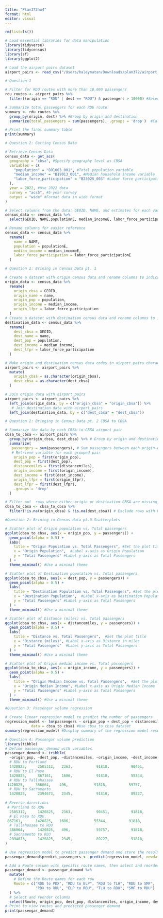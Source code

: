```yaml
---
title: "Plan372hw4"
format: html
editor: visual
---
```


```r
rm(list=ls())

# Load essential libraries for data manipulation
library(tidyverse)
library(tidycensus)
library(sf)
library(ggplot2)

```

```r
# Load the airport pairs dataset
airport_pairs <- read_csv("/Users/haleymatan/Downloads/plan372/airport_pairs.csv")
```

```r
# Question 1 

# Filter for RDU routes with more than 10,000 passengers
rdu_routes <- airport_pairs %>%
  filter((origin == "RDU" | dest == "RDU") & passengers > 10000) #Select rows where either origin or destination is RDU and passengers > 10,000

# Summarize total passengers for each RDU route
summary <- rdu_routes %>%
  group_by(origin, dest) %>% #Group by origin and destination
  summarize(total_passengers = sum(passengers), .groups = 'drop')  #Calculate the total passengers for each route

# Print the final summary table
print(summary)
```

```r
# Question 2: Getting Census Data

# Retrieve Census Data
census_data <- get_acs(
  geography = "cbsa", #Specify geography level as CBSA
  variables = c(
    "population" = "B01003_001", #Total population variable
    "median_income" = "B19013_001", #Median household income variable
    "labor_force_participation" = "B23025_003" #Labor force participation variable
  ),
  year = 2022, #Use 2022 data
  survey = "acs5", #5-year survey
  output = "wide" #Format data in wide format
)

# Select columns from the data: GEOID, NAME, and estimates for each variable
census_data <- census_data %>%
  select(GEOID, NAME,populationE, median_incomeE, labor_force_participationE)

# Rename columns for easier reference 
census_data <- census_data %>%
  rename(
    name = NAME,
    population = populationE,
    median_income = median_incomeE,
    labor_force_participation = labor_force_participationE
  )

```

```r
# Question 2: Brining in Census Data pt. 1

# Create a dataset with origin census data and rename columns to indicate "origin" 
origin_data <- census_data %>%
  rename(
    origin_cbsa = GEOID,
    origin_name = name,
    origin_pop = population,
    origin_income = median_income,
    origin_lfpr = labor_force_participation
  )
# Create a dataset with destination census data and rename columns to indicate "destination" 
destination_data <- census_data %>%
  rename(
    dest_cbsa = GEOID,
    dest_name = name,
    dest_pop = population,
    dest_income = median_income,
    dest_lfpr = labor_force_participation
  )

# Make origin and destination census data codes in airport_pairs character type for joining
airport_pairs <- airport_pairs %>%
  mutate(
    origin_cbsa = as.character(origin_cbsa),
    dest_cbsa = as.character(dest_cbsa)
  )

# Join origin data with airport_pairs
airport_pairs <- airport_pairs %>%
  left_join(origin_data, by = c("origin_cbsa" = "origin_cbsa")) %>%
   # Join destination data with airport_pairs
  left_join(destination_data, by = c("dest_cbsa" = "dest_cbsa"))

```

```r
# Question 2: Bringing in Census Data pt. 2 CBSA to CBSA

# Summarize the data by each CBSA-to-CBSA airport pair
cbsa_to_cbsa <- airport_pairs %>%
  group_by(origin_cbsa, dest_cbsa) %>% # Group by origin and destination data
  summarize(
   passengers = sum(passengers), # Sum passengers between each origin-destination pair
   # Retrieve variable for each grouped pair
    origin_pop = first(origin_pop),  
    dest_pop = first(dest_pop),
    distancemiles = first(distancemiles),  
    origin_income = first(origin_income),
    dest_income = first(dest_income),
    origin_lfpr = first(origin_lfpr),
    dest_lfpr = first(dest_lfpr),
    .groups = 'drop' 
  )

# Filter out  rows where either origin or destination CBSA are missing
cbsa_to_cbsa <- cbsa_to_cbsa %>%
  filter(!is.na(origin_cbsa) & !is.na(dest_cbsa)) # Exclude rows with NA values 

```

```r
#Question 2: Brining in Census data pt.3 Scatterplots

# Scatter plot of Origin population vs. Total passengers
ggplot(cbsa_to_cbsa, aes(x = origin_pop, y = passengers)) +
  geom_point(alpha = 0.5) +
  labs(
    title = "Origin Population vs. Total Passengers", #Set the plot title
    x = "Origin Population",  #Label x-axis as Origin Population
    y = "Total Passengers" #Label y-axis as Total Passengers
  ) +
  theme_minimal() #Use a minimal theme 

# Scatter plot of Destination population vs. Total passengers
ggplot(cbsa_to_cbsa, aes(x = dest_pop, y = passengers)) +
  geom_point(alpha = 0.5) +
  labs(
    title = "Destination Population vs. Total Passengers", #Set the plot title
    x = "Destination Population",  #Label x-axis as Destination Population
    y = "Total Passengers" #Label y-axis as Total Passengers
  ) +
  theme_minimal() #Use a minimal theme 

# Scatter plot of Distance (miles) vs. Total passengers
ggplot(cbsa_to_cbsa, aes(x = distancemiles, y = passengers)) +
  geom_point(alpha = 0.5) +
  labs(
    title = "Distance vs. Total Passengers",  #Set the plot title
    x = "Distance (miles)", #Label x-axis as Distance in miles
    y = "Total Passengers"  #Label y-axis as Total Passengers
  ) +
  theme_minimal() #Use a minimal theme 

# Scatter plot of Origin median income vs. Total passengers
ggplot(cbsa_to_cbsa, aes(x = origin_income, y = passengers)) +
  geom_point(alpha = 0.5) + 
  labs(
    title = "Origin Median Income vs. Total Passengers",  #Set the plot title
    x = "Origin Median Income", #Label x-axis as Origin Median Income
    y = "Total Passengers" #Label y-axis as Total Passengers
  ) +
  theme_minimal() #Use a minimal theme 
```

```r
#Question 3: Passengar volume regression

# Create linear regression model to predict the number of passengers
regression_model <- lm(passengers ~ origin_pop + dest_pop + distancemiles + origin_income + dest_income,  #Specify  variables
            data = cbsa_to_cbsa) #Use cbsa_to_cbsa dataset
summary(regression_model) #Display summary of the regression model results
```

```r
# Question 4: Passengar volume prediction
library(tibble)
# Define passengar_demand with variables
passengar_demand <- tribble(
  ~origin_pop, ~dest_pop, ~distancemiles, ~origin_income, ~dest_income,
  # RDU to Portland
  1420825,     2505312,   2363,           91818,          90451,
  # RDU to El Paso
  1420825,     867161,    1606,           91818,          55344,
  # RDU to Tallahassee
 1420825,     386064,    496,            91818,          59757,
  # RDU to Sacramento
  1420825,     2394673,   2345,           91818,          89227,
  
# Reverse directions
 # Portland to RDU
  2505312,     1420825,   2363,           90451,          91818,
  # El Paso to RDU
 867161,      1420825,   1606,           55344,          91818,
  # Tallahassee to RDU
  386064,      1420825,   496,            59757,          91818,
  # Sacramento to RDU
  2394673,     1420825,   2345,           89227,          91818,
)

# Use regression model to predict passenger demand and store the result in a new column
passengar_demand$predict_passengers <- predict(regression_model, newdata = passengar_demand)

# Add a Route column with specific route names, then select and reorder columns
passengar_demand <- passengar_demand %>%
  mutate(
    # Define the Route names for each row
    Route = c("RDU to PDX", "RDU to ELP", "RDU to TLH", "RDU to SMF", 
              "PDX to RDU", "ELP to RDU", "TLH to RDU", "SMF to RDU")
  ) %>%
  # Select and reorder columns 
  select(Route, origin_pop, dest_pop, distancemiles, origin_income, dest_income, predict_passengers)
# Print to view routes and predicted passenger demand
print(passengar_demand)
```
